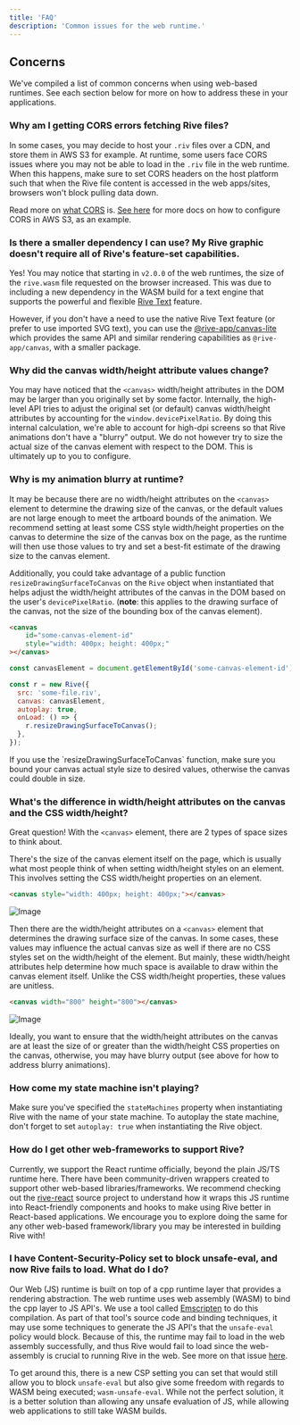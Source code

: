 ```yaml
---
title: 'FAQ'
description: 'Common issues for the web runtime.'
---
```





## Concerns

We've compiled a list of common concerns when using web-based runtimes. See each section below for more on how to address these in your applications.

### Why am I getting CORS errors fetching Rive files?

In some cases, you may decide to host your `.riv` files over a CDN, and store them in AWS S3 for example. At runtime, some users face CORS issues where you may not be able to load in the `.riv` file in the web runtime. When this happens, make sure to set CORS headers on the host platform such that when the Rive file content is accessed in the web apps/sites, browsers won't block pulling data down.

Read more on [what CORS](https://developer.mozilla.org/en-US/docs/Web/HTTP/CORS) is. [See here](https://docs.aws.amazon.com/AmazonS3/latest/userguide/ManageCorsUsing.html#cors-example-1) for more docs on how to configure CORS in AWS S3, as an example.

### Is there a smaller dependency I can use? My Rive graphic doesn't require all of Rive's feature-set capabilities.

Yes! You may notice that starting in `v2.0.0` of the web runtimes, the size of the `rive.wasm` file requested on the browser increased. This was due to including a new dependency in the WASM build for a text engine that supports the powerful and flexible [Rive Text](/editor/text/) feature.

However, if you don't have a need to use the native Rive Text feature (or prefer to use imported SVG text), you can use the [@rive-app/canvas-lite](/runtimes/web/web-js#canvas-vs-webgl) which provides the same API and similar rendering capabilities as `@rive-app/canvas`, with a smaller package.

### Why did the canvas width/height attribute values change?

You may have noticed that the `<canvas>` width/height attributes in the DOM may be larger than you originally set by some factor. Internally, the high-level API tries to adjust the original set (or default) canvas width/height attributes by accounting for the `window.devicePixelRatio`. By doing this internal calculation, we're able to account for high-dpi screens so that Rive animations don't have a "blurry" output. We do not however try to size the actual size of the canvas element with respect to the DOM. This is ultimately up to you to configure.

### Why is my animation blurry at runtime?

It may be because there are no width/height attributes on the `<canvas>` element to determine the drawing size of the canvas, or the default values are not large enough to meet the artboard bounds of the animation. We recommend setting at least some CSS style width/height properties on the canvas to determine the size of the canvas box on the page, as the runtime will then use those values to try and set a best-fit estimate of the drawing size to the canvas element.

Additionally, you could take advantage of a public function `resizeDrawingSurfaceToCanvas` on the `Rive` object when instantiated that helps adjust the width/height attributes of the canvas in the DOM based on the user's `devicePixelRatio`. (**note**: this applies to the drawing surface of the canvas, not the size of the bounding box of the canvas element).

```html
<canvas
    id="some-canvas-element-id"
    style="width: 400px; height: 400px;"
></canvas>
```

```javascript
const canvasElement = document.getElementById('some-canvas-element-id');

const r = new Rive({
  src: 'some-file.riv',
  canvas: canvasElement,
  autoplay: true,
  onLoad: () => {
    r.resizeDrawingSurfaceToCanvas();
  },
});
```

<Note>
 If you use the `resizeDrawingSurfaceToCanvas` function, make sure you bound your canvas actual style size to desired values, otherwise the canvas could double in size.
</Note>

### What's the difference in width/height attributes on the canvas and the CSS width/height?

Great question! With the `<canvas>` element, there are 2 types of space sizes to think about.

There's the size of the canvas element itself on the page, which is usually what most people think of when setting width/height styles on an element. This involves setting the CSS width/height properties on an element.

```html
<canvas style="width: 400px; height: 400px;"></canvas>
```

![Image](https://ucarecdn.com/166b48f5-9893-4371-8655-b69d987a2235/)

Then there are the width/height attributes on a `<canvas>` element that determines the drawing surface size of the canvas. In some cases, these values may influence the actual canvas size as well if there are no CSS styles set on the width/height of the element. But mainly, these width/height attributes help determine how much space is available to draw within the canvas element itself. Unlike the CSS width/height properties, these values are unitless.

```html
<canvas width="800" height="800"></canvas>
```

![Image](https://ucarecdn.com/4fd1465b-97e3-4542-9e47-7babfb27c400/)

Ideally, you want to ensure that the width/height attributes on the canvas are at least the size of or greater than the width/height CSS properties on the canvas, otherwise, you may have blurry output (see above for how to address blurry animations).

### How come my state machine isn't playing?

Make sure you've specified the `stateMachines` property when instantiating Rive with the name of your state machine. To autoplay the state machine, don't forget to set `autoplay: true` when instantiating the Rive object.

### How do I get other web-frameworks to support Rive?

Currently, we support the React runtime officially, beyond the plain JS/TS runtime here. There have been community-driven wrappers created to support other web-based libraries/frameworks. We recommend checking out the [rive-react](https://github.com/rive-app/rive-react) source project to understand how it wraps this JS runtime into React-friendly components and hooks to make using Rive better in React-based applications. We encourage you to explore doing the same for any other web-based framework/library you may be interested in building Rive with!

### I have Content-Security-Policy set to block unsafe-eval, and now Rive fails to load. What do I do?

Our Web (JS) runtime is built on top of a cpp runtime layer that provides a rendering abstraction. The web runtime uses web assembly (WASM) to bind the cpp layer to JS API's. We use a tool called [Emscripten](https://emscripten.org/) to do this compilation. As part of that tool's source code and binding techniques, it may use some techniques to generate the JS API's that the `unsafe-eval` policy would block. Because of this, the runtime may fail to load in the web assembly successfully, and thus Rive would fail to load since the web-assembly is crucial to running Rive in the web. See more on that issue [here](https://github.com/WebAssembly/content-security-policy/issues/7).

To get around this, there is a new CSP setting you can set that would still allow you to block `unsafe-eval` but also give some freedom with regards to WASM being executed; `wasm-unsafe-eval`. While not the perfect solution, it is a better solution than allowing any unsafe evaluation of JS, while allowing web applications to still take WASM builds.